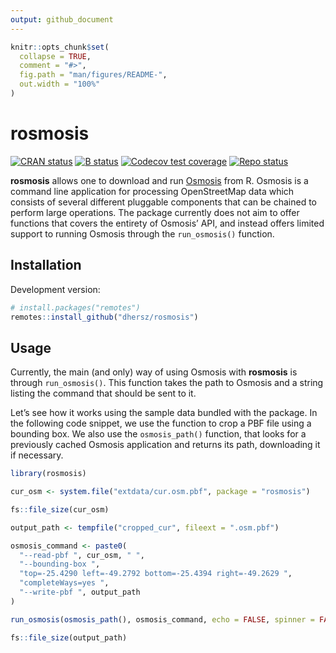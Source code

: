 ```yaml
---
output: github_document
---
```


```r
knitr::opts_chunk$set(
  collapse = TRUE,
  comment = "#>",
  fig.path = "man/figures/README-",
  out.width = "100%"
)
```

# rosmosis

[![CRAN
status](https://www.r-pkg.org/badges/version/rosmosis)](https://CRAN.R-project.org/package=rosmosis)
[![B
status](https://github.com/dhersz/rosmosis/workflows/check/badge.svg)](https://github.com/dhersz/rosmosis/actions?query=workflow%3Acheck)
[![Codecov test
coverage](https://codecov.io/gh/dhersz/rosmosis/branch/main/graph/badge.svg)](https://app.codecov.io/gh/dhersz/rosmosis?branch=main)
[![Repo
status](https://www.repostatus.org/badges/latest/concept.svg)](https://www.repostatus.org/#concept)

**rosmosis** allows one to download and run
[Osmosis](https://wiki.openstreetmap.org/wiki/Osmosis) from R. Osmosis is a
command line application for processing OpenStreetMap data which consists of
several different pluggable components that can be chained to perform large
operations. The package currently does not aim to offer functions that covers
the entirety of Osmosis' API, and instead offers limited support to running
Osmosis through the `run_osmosis()` function.

## Installation

Development version:

```r
# install.packages("remotes")
remotes::install_github("dhersz/rosmosis")
```

## Usage

Currently, the main (and only) way of using Osmosis with **rosmosis** is through
`run_osmosis()`. This function takes the path to Osmosis and a string listing
the command that should be sent to it.

Let's see how it works using the sample data bundled with the package. In the
following code snippet, we use the function to crop a PBF file using a bounding
box. We also use the `osmosis_path()` function, that looks for a previously
cached Osmosis application and returns its path, downloading it if necessary.

```r
library(rosmosis)

cur_osm <- system.file("extdata/cur.osm.pbf", package = "rosmosis")

fs::file_size(cur_osm)

output_path <- tempfile("cropped_cur", fileext = ".osm.pbf")

osmosis_command <- paste0(
  "--read-pbf ", cur_osm, " ",
  "--bounding-box ",
  "top=-25.4290 left=-49.2792 bottom=-25.4394 right=-49.2629 ",
  "completeWays=yes ",
  "--write-pbf ", output_path
)

run_osmosis(osmosis_path(), osmosis_command, echo = FALSE, spinner = FALSE)

fs::file_size(output_path)
```
